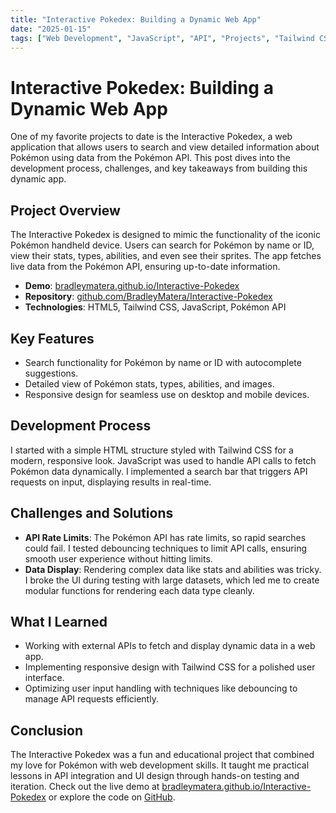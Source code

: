 ```yaml
---
title: "Interactive Pokedex: Building a Dynamic Web App"
date: "2025-01-15"
tags: ["Web Development", "JavaScript", "API", "Projects", "Tailwind CSS"]
---
```


<div class="content-container">
  <h1 class="content-heading-1">Interactive Pokedex: Building a Dynamic Web App</h1>
  <p class="content-paragraph">
    One of my favorite projects to date is the Interactive Pokedex, a web application that allows users to search and view detailed information about Pokémon using data from the Pokémon API. This post dives into the development process, challenges, and key takeaways from building this dynamic app.
  </p>
  
  <h2 class="content-heading-2">Project Overview</h2>
  <p class="content-paragraph">
    The Interactive Pokedex is designed to mimic the functionality of the iconic Pokémon handheld device. Users can search for Pokémon by name or ID, view their stats, types, abilities, and even see their sprites. The app fetches live data from the Pokémon API, ensuring up-to-date information.
  </p>
  <ul class="content-list">
    <li class="content-list-item"><strong>Demo</strong>: <a href="https://bradleymatera.github.io/Interactive-Pokedex/" class="content-link">bradleymatera.github.io/Interactive-Pokedex</a></li>
    <li class="content-list-item"><strong>Repository</strong>: <a href="https://github.com/BradleyMatera/Interactive-Pokedex" class="content-link">github.com/BradleyMatera/Interactive-Pokedex</a></li>
    <li class="content-list-item"><strong>Technologies</strong>: HTML5, Tailwind CSS, JavaScript, Pokémon API</li>
  </ul>
  
  <h2 class="content-heading-2">Key Features</h2>
  <ul class="content-list">
    <li class="content-list-item">Search functionality for Pokémon by name or ID with autocomplete suggestions.</li>
    <li class="content-list-item">Detailed view of Pokémon stats, types, abilities, and images.</li>
    <li class="content-list-item">Responsive design for seamless use on desktop and mobile devices.</li>
  </ul>
  
  <h2 class="content-heading-2">Development Process</h2>
  <p class="content-paragraph">
    I started with a simple HTML structure styled with Tailwind CSS for a modern, responsive look. JavaScript was used to handle API calls to fetch Pokémon data dynamically. I implemented a search bar that triggers API requests on input, displaying results in real-time.
  </p>
  
  <h2 class="content-heading-2">Challenges and Solutions</h2>
  <ul class="content-list">
    <li class="content-list-item"><strong>API Rate Limits</strong>: The Pokémon API has rate limits, so rapid searches could fail. I tested debouncing techniques to limit API calls, ensuring smooth user experience without hitting limits.</li>
    <li class="content-list-item"><strong>Data Display</strong>: Rendering complex data like stats and abilities was tricky. I broke the UI during testing with large datasets, which led me to create modular functions for rendering each data type cleanly.</li>
  </ul>
  
  <h2 class="content-heading-2">What I Learned</h2>
  <ul class="content-list">
    <li class="content-list-item">Working with external APIs to fetch and display dynamic data in a web app.</li>
    <li class="content-list-item">Implementing responsive design with Tailwind CSS for a polished user interface.</li>
    <li class="content-list-item">Optimizing user input handling with techniques like debouncing to manage API requests efficiently.</li>
  </ul>
  
  <h2 class="content-heading-2">Conclusion</h2>
  <p class="content-paragraph">
    The Interactive Pokedex was a fun and educational project that combined my love for Pokémon with web development skills. It taught me practical lessons in API integration and UI design through hands-on testing and iteration. Check out the live demo at <a href="https://bradleymatera.github.io/Interactive-Pokedex/" class="content-link">bradleymatera.github.io/Interactive-Pokedex</a> or explore the code on <a href="https://github.com/BradleyMatera/Interactive-Pokedex" class="content-link">GitHub</a>.
  </p>
</div>
